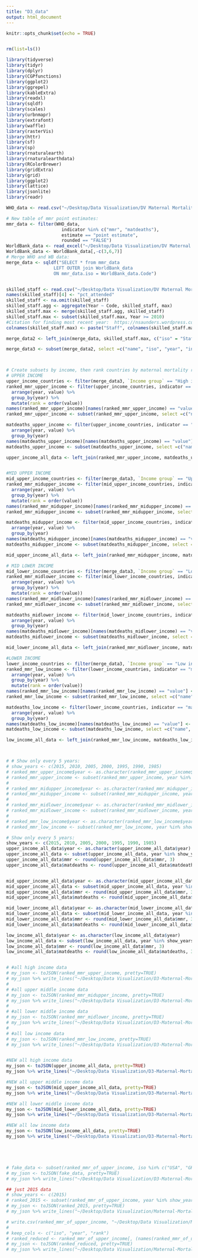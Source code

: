 ```yaml
---
title: "D3_data"
output: html_document
---
```


```r
knitr::opts_chunk$set(echo = TRUE)


rm(list=ls())

library(tidyverse)
library(tidyr)
library(dplyr)
library(CGPfunctions)
library(ggplot2)
library(ggrepel)
library(kableExtra)
library(readxl)
library(sqldf)
library(scales)
library(urbnmapr)
library(extrafont)
library(waffle)
library(rasterVis)
library(httr)
library(sf)
library(sp)
library(rnaturalearth)
library(rnaturalearthdata)
library(RColorBrewer)
library(gridExtra)
library(grid)
library(ggplot2)
library(lattice)
library(jsonlite)
library(readr)
```

```r

WHO_data <- read.csv("~/Desktop/Data Visualization/DV Maternal Mortality/data/WHO_MMR-data-1990-2015 (1)/countryresults_all.csv")

# New table of mmr point estimates:
mmr_data <- filter(WHO_data, 
                     indicator %in% c("mmr", "matdeaths"), 
                     estimate == "point estimate",
                     rounded == "FALSE")
WorldBank_data <- read_excel("~/Desktop/Data Visualization/DV Maternal Mortality/data/WB_country_region_income.xlsx")
WorldBank_data <- WorldBank_data[,-c(3,6,7)]
# Merge WHO and WB data:
merge_data <- sqldf("SELECT * from mmr_data 
                  LEFT OUTER join WorldBank_data 
                  ON mmr_data.iso = WorldBank_data.Code")


skilled_staff <- read.csv("~/Desktop/Data Visualization/DV Maternal Mortality/data/births-attended-by-health-staff-sdgs.csv", na.strings = c(""))
names(skilled_staff)[4] <- "pct_attended"
skilled_staff <- na.omit(skilled_staff)
skilled_staff.agg <- aggregate(Year ~ Code, skilled_staff, max)
skilled_staff.max <- merge(skilled_staff.agg, skilled_staff)
skilled_staff.max <- subset(skilled_staff.max, Year >= 2010)
#Citation for finding most recent year:  https://nsaunders.wordpress.com/2013/02/13/basic-r-rows-that-contain-the-maximum-value-of-a-variable/
colnames(skilled_staff.max) <- paste("Staff", colnames(skilled_staff.max), sep = "_")

merge_data2 <- left_join(merge_data, skilled_staff.max, c("iso" = "Staff_Code"))

merge_data3 <- subset(merge_data2, select =c("name", "iso", "year", "indicator", "value", "Region", "Income group", "Staff_Year", "Staff_pct_attended"))



# Create subsets by income, then rank countries by maternal mortality ratio (mmr):
# UPPER INCOME
upper_income_countries <- filter(merge_data3, `Income group` == "High income")
ranked_mmr_upper_income <- filter(upper_income_countries, indicator == "mmr") %>%
  arrange(year, value) %>% 
  group_by(year) %>%              
  mutate(rank = order(value))
names(ranked_mmr_upper_income)[names(ranked_mmr_upper_income) == "value"] <- "mmr"
ranked_mmr_upper_income <- subset(ranked_mmr_upper_income, select =c("name", "iso", "year", "rank", "mmr", "Region"))

matdeaths_upper_income <- filter(upper_income_countries, indicator == "matdeaths") %>%
  arrange(year, value) %>% 
  group_by(year)
names(matdeaths_upper_income)[names(matdeaths_upper_income) == "value"] <- "matdeaths"
matdeaths_upper_income <- subset(matdeaths_upper_income, select =c("name", "iso", "year", "matdeaths", "Region"))

upper_income_all_data <- left_join(ranked_mmr_upper_income, matdeaths_upper_income, c("name"="name", "iso"="iso", "year"="year", "Region"="Region"))


#MID UPPER INCOME
mid_upper_income_countries <- filter(merge_data3, `Income group` == "Upper middle income")
ranked_mmr_midupper_income <- filter(mid_upper_income_countries, indicator == "mmr") %>%
  arrange(year, value) %>% 
  group_by(year) %>%              
  mutate(rank = order(value))
names(ranked_mmr_midupper_income)[names(ranked_mmr_midupper_income) == "value"] <- "mmr"
ranked_mmr_midupper_income <- subset(ranked_mmr_midupper_income, select =c("name", "iso", "year", "rank", "mmr", "Region"))

matdeaths_midupper_income <- filter(mid_upper_income_countries, indicator == "matdeaths") %>%
  arrange(year, value) %>% 
  group_by(year)
names(matdeaths_midupper_income)[names(matdeaths_midupper_income) == "value"] <- "matdeaths"
matdeaths_midupper_income <- subset(matdeaths_midupper_income, select =c("name", "iso", "year", "matdeaths", "Region"))

mid_upper_income_all_data <- left_join(ranked_mmr_midupper_income, matdeaths_midupper_income, c("name"="name", "iso"="iso", "year"="year", "Region"="Region"))

# MID LOWER INCOME
mid_lower_income_countries <- filter(merge_data3, `Income group` == "Lower middle income")
ranked_mmr_midlower_income <- filter(mid_lower_income_countries, indicator == "mmr") %>%
  arrange(year, value) %>% 
  group_by(year) %>%              
  mutate(rank = order(value))
names(ranked_mmr_midlower_income)[names(ranked_mmr_midlower_income) == "value"] <- "mmr"
ranked_mmr_midlower_income <- subset(ranked_mmr_midlower_income, select =c("name", "iso", "year", "rank", "mmr", "Region"))

matdeaths_midlower_income <- filter(mid_lower_income_countries, indicator == "matdeaths") %>%
  arrange(year, value) %>% 
  group_by(year)
names(matdeaths_midlower_income)[names(matdeaths_midlower_income) == "value"] <- "matdeaths"
matdeaths_midlower_income <- subset(matdeaths_midlower_income, select =c("name", "iso", "year", "matdeaths", "Region"))

mid_lower_income_all_data <- left_join(ranked_mmr_midlower_income, matdeaths_midlower_income, c("name"="name", "iso"="iso", "year"="year", "Region"="Region"))

#LOWER INCOME
lower_income_countries <- filter(merge_data3, `Income group` == "Low income")
ranked_mmr_low_income <- filter(lower_income_countries, indicator == "mmr") %>%
  arrange(year, value) %>% 
  group_by(year) %>%              
  mutate(rank = order(value))
names(ranked_mmr_low_income)[names(ranked_mmr_low_income) == "value"] <- "mmr"
ranked_mmr_low_income <- subset(ranked_mmr_low_income, select =c("name", "iso", "year", "rank", "mmr", "Region"))

matdeaths_low_income <- filter(lower_income_countries, indicator == "matdeaths") %>%
  arrange(year, value) %>% 
  group_by(year)
names(matdeaths_low_income)[names(matdeaths_low_income) == "value"] <- "matdeaths"
matdeaths_low_income <- subset(matdeaths_low_income, select =c("name", "iso", "year", "matdeaths", "Region"))

low_income_all_data <- left_join(ranked_mmr_low_income, matdeaths_low_income, c("name"="name", "iso"="iso", "year"="year", "Region"="Region"))



# # Show only every 5 years:
# show_years <- c(2015, 2010, 2005, 2000, 1995, 1990, 1985)
# ranked_mmr_upper_income$year <- as.character(ranked_mmr_upper_income$year)
# ranked_mmr_upper_income <- subset(ranked_mmr_upper_income, year %in% show_years)
# 
# ranked_mmr_midupper_income$year <- as.character(ranked_mmr_midupper_income$year)
# ranked_mmr_midupper_income <- subset(ranked_mmr_midupper_income, year %in% show_years)
# 
# ranked_mmr_midlower_income$year <- as.character(ranked_mmr_midlower_income$year)
# ranked_mmr_midlower_income <- subset(ranked_mmr_midlower_income, year %in% show_years)
# 
# ranked_mmr_low_income$year <- as.character(ranked_mmr_low_income$year)
# ranked_mmr_low_income <- subset(ranked_mmr_low_income, year %in% show_years)

# Show only every 5 years:
show_years <- c(2015, 2010, 2005, 2000, 1995, 1990, 1985)
upper_income_all_data$year <- as.character(upper_income_all_data$year)
upper_income_all_data <- subset(upper_income_all_data, year %in% show_years)
upper_income_all_data$mmr <- round(upper_income_all_data$mmr, 3)
upper_income_all_data$matdeaths <- round(upper_income_all_data$matdeaths, 3)


mid_upper_income_all_data$year <- as.character(mid_upper_income_all_data$year)
mid_upper_income_all_data <- subset(mid_upper_income_all_data, year %in% show_years)
mid_upper_income_all_data$mmr <- round(mid_upper_income_all_data$mmr, 3)
mid_upper_income_all_data$matdeaths <- round(mid_upper_income_all_data$matdeaths, 3)

mid_lower_income_all_data$year <- as.character(mid_lower_income_all_data$year)
mid_lower_income_all_data <- subset(mid_lower_income_all_data, year %in% show_years)
mid_lower_income_all_data$mmr <- round(mid_lower_income_all_data$mmr, 3)
mid_lower_income_all_data$matdeaths <- round(mid_lower_income_all_data$matdeaths, 3)

low_income_all_data$year <- as.character(low_income_all_data$year)
low_income_all_data <- subset(low_income_all_data, year %in% show_years)
low_income_all_data$mmr <- round(low_income_all_data$mmr, 3)
low_income_all_data$matdeaths <- round(low_income_all_data$matdeaths, 3)


# #all high income data
# my_json <- toJSON(ranked_mmr_upper_income, pretty=TRUE)
# my_json %>% write_lines("~/Desktop/Data Visualization/D3-Maternal-Mortality/data/high_income_matmort.json")
# 
# #all upper middle income data
# my_json <- toJSON(ranked_mmr_midupper_income, pretty=TRUE)
# my_json %>% write_lines("~/Desktop/Data Visualization/D3-Maternal-Mortality/data/upper_mid_income_matmort.json")
# 
# #all lower middle income data
# my_json <- toJSON(ranked_mmr_midlower_income, pretty=TRUE)
# my_json %>% write_lines("~/Desktop/Data Visualization/D3-Maternal-Mortality/data/lower_mid_income_matmort.json")
# 
# #all low income data
# my_json <- toJSON(ranked_mmr_low_income, pretty=TRUE)
# my_json %>% write_lines("~/Desktop/Data Visualization/D3-Maternal-Mortality/data/low_income_matmort.json")


#NEW all high income data
my_json <- toJSON(upper_income_all_data, pretty=TRUE)
my_json %>% write_lines("~/Desktop/Data Visualization/D3-Maternal-Mortality/data/high_income.json")

#NEW all upper middle income data
my_json <- toJSON(mid_upper_income_all_data, pretty=TRUE)
my_json %>% write_lines("~/Desktop/Data Visualization/D3-Maternal-Mortality/data/upper_mid_income.json")

#NEW all lower middle income data
my_json <- toJSON(mid_lower_income_all_data, pretty=TRUE)
my_json %>% write_lines("~/Desktop/Data Visualization/D3-Maternal-Mortality/data/lower_mid_income.json")

#NEW all low income data
my_json <- toJSON(low_income_all_data, pretty=TRUE)
my_json %>% write_lines("~/Desktop/Data Visualization/D3-Maternal-Mortality/data/low_income.json")





# fake_data <- subset(ranked_mmr_of_upper_income, iso %in% c("USA", "GRC", "POL"))
# my_json <- toJSON(fake_data, pretty=TRUE)
# my_json %>% write_lines("~/Desktop/Data Visualization/D3-Maternal-Mortality/data/fake_data2.json")

## just 2015 data
# show_years <- c(2015)
# ranked_2015 <- subset(ranked_mmr_of_upper_income, year %in% show_years)
# my_json <- toJSON(ranked_2015, pretty=TRUE)
# my_json %>% write_lines("~/Desktop/Data Visualization/Maternal-Mortality-D3/D3_final_iter1/data/matmort_2015.json")

# write.csv(ranked_mmr_of_upper_income, "~/Desktop/Data Visualization/Maternal-Mortality-D3/D3_final_iter1/data/upper_matmort.csv", sep = ",", row.names = FALSE, col.names = TRUE)
# 
# keep_cols <- c("iso", "year", "rank")
# ranked_reduced <- ranked_mmr_of_upper_income[, (names(ranked_mmr_of_upper_income) %in% keep_cols)]
# my_json <- toJSON(ranked_reduced, pretty=TRUE)
# my_json %>% write_lines("~/Desktop/Data Visualization/Maternal-Mortality-D3/D3_final_iter1/data/matmort_reduced.json")


```


